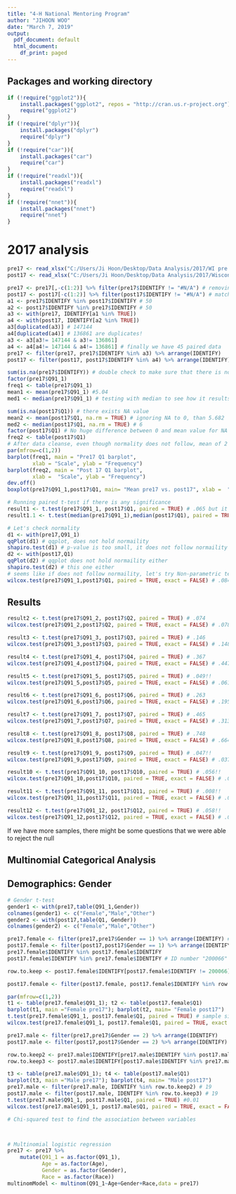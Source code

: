 ---
title: "4-H National Mentoring Program"
author: "JIHOON WOO"
date: "March 7, 2019"
output:
  pdf_document: default
  html_document:
    df_print: paged
---

## Packages and working directory
```{r, echo=FALSE}
if (!require("ggplot2")){
    install.packages("ggplot2", repos = "http://cran.us.r-project.org")
    require("ggplot2")
}
if (!require("dplyr")){
    install.packages("dplyr")
    require("dplyr")
}
if (!require("car")){
    install.packages("car")
    require("car")
}
if (!require("readxl")){
    install.packages("readxl")
    require("readxl")
}
if (!require("nnet")){
    install.packages("nnet")
    require("nnet")
}

```

# 2017 analysis
```{r, echo=TRUE}
pre17 <- read_xlsx("C:/Users/Ji Hoon/Desktop/Data Analysis/2017/WI pre NMP7raw_cleansed.xlsx")
post17 <- read_xlsx("C:/Users/Ji Hoon/Desktop/Data Analysis/2017/Wisconsin_FinalRaw NMP7_cleansed.xlsx")

pre17 <- pre17[,-c(1:2)] %>% filter(pre17$IDENTIFY != "#N/A") # removing vlookup columns & N=53 matched sample size
post17 <- post17[-c(1:2)] %>% filter(post17$IDENTIFY != "#N/A") # matching paired sample!
a1 <- pre17$IDENTIFY %in% post17$IDENTIFY # 50
a2 <- post17$IDENTIFY %in% pre17$IDENTIFY # 50 
a3 <- with(pre17, IDENTIFY[a1 %in% TRUE])
a4 <- with(post17, IDENTIFY[a2 %in% TRUE])
a3[duplicated(a3)] # 147144
a4[duplicated(a4)] # 136861 are duplicates!
a3 <- a3[a3!= 147144 & a3!= 136861] 
a4 <- a4[a4!= 147144 & a4!= 136861] # finally we have 45 paired data
pre17 <- filter(pre17, pre17$IDENTIFY %in% a3) %>% arrange(IDENTIFY)
post17 <- filter(post17, post17$IDENTIFY %in% a4) %>% arrange(IDENTIFY)

sum(is.na(pre17$IDENTIFY)) # double check to make sure that there is no missing-out
factor(pre17$Q91_1)
freq1 <- table(pre17$Q91_1)
mean1 <- mean(pre17$Q91_1) #5.04
med1 <- median(pre17$Q91_1) # testing with median to see how it results in = 5

sum(is.na(post17$Q1)) # there exists NA value
mean2 <- mean(post17$Q1, na.rm = TRUE) # ignoring NA to 0, than 5.682
med2 <- median(post17$Q1, na.rm = TRUE) # 6
factor(post17$Q1) # No huge difference between 0 and mean value for NA
freq2 <- table(post17$Q1)
# After data cleanse, even though normality does not follow, mean of 2 groups follow CLT
par(mfrow=c(1,2))
barplot(freq1, main = "Pre17 Q1 barplot",
        xlab = "Scale", ylab = "Frequency")
barplot(freq2, main = "Post 17 Q1 barplot",
        xlab =  "Scale", ylab = "Frequency")
dev.off()
boxplot(pre17$Q91_1,post17$Q1, main= "Mean pre17 vs. post17", xlab =  "Distribution", ylab = "Scale")

# Running paired t-test if there is any significance
result1 <- t.test(pre17$Q91_1, post17$Q1, paired = TRUE) # .065 but it seems like it has a significance
result1.1 <- t.test(median(pre17$Q91_1),median(post17$Q1), paired = TRUE)

# Let's check normality
d1 <- with(pre17,Q91_1) 
qqPlot(d1) # qqplot, does not hold normaility
shapiro.test(d1) # p-value is too small, it does not follow normaility
d2 <- with(post17,Q1)
qqPlot(d2) # qqplot does not hold normaility either
shapiro.test(d2) # this one either  
# seems like if does not follow normaility, let's try Non-parametric test to see how much it is different from the parametric paired t-test
wilcox.test(pre17$Q91_1,post17$Q1, paired = TRUE, exact = FALSE) # .084

```

## Results
```{r,echo=TRUE}
result2 <- t.test(pre17$Q91_2, post17$Q2, paired = TRUE) # .074
wilcox.test(pre17$Q91_2,post17$Q2, paired = TRUE, exact = FALSE) # .078

result3 <- t.test(pre17$Q91_3, post17$Q3, paired = TRUE) # .146
wilcox.test(pre17$Q91_3,post17$Q3, paired = TRUE, exact = FALSE) # .148

result4 <- t.test(pre17$Q91_4, post17$Q4, paired = TRUE) # .367
wilcox.test(pre17$Q91_4,post17$Q4, paired = TRUE, exact = FALSE) # .447

result5 <- t.test(pre17$Q91_5, post17$Q5, paired = TRUE) # .049!!
wilcox.test(pre17$Q91_5,post17$Q5, paired = TRUE, exact = FALSE) # .061!!

result6 <- t.test(pre17$Q91_6, post17$Q6, paired = TRUE) # .263
wilcox.test(pre17$Q91_6,post17$Q6, paired = TRUE, exact = FALSE) # .195

result7 <- t.test(pre17$Q91_7, post17$Q7, paired = TRUE) # .465
wilcox.test(pre17$Q91_7,post17$Q7, paired = TRUE, exact = FALSE) # .313

result8 <- t.test(pre17$Q91_8, post17$Q8, paired = TRUE) # .748
wilcox.test(pre17$Q91_8,post17$Q8, paired = TRUE, exact = FALSE) # .664

result9 <- t.test(pre17$Q91_9, post17$Q9, paired = TRUE) # .047!!
wilcox.test(pre17$Q91_9,post17$Q9, paired = TRUE, exact = FALSE) # .037!!

result10 <- t.test(pre17$Q91_10, post17$Q10, paired = TRUE) # .056!!
wilcox.test(pre17$Q91_10,post17$Q10, paired = TRUE, exact = FALSE) # .056!!

result11 <- t.test(pre17$Q91_11, post17$Q11, paired = TRUE) # .008!!
wilcox.test(pre17$Q91_11,post17$Q11, paired = TRUE, exact = FALSE) # .008!!

result12 <- t.test(pre17$Q91_12, post17$Q12, paired = TRUE) # .058!!
wilcox.test(pre17$Q91_12,post17$Q12, paired = TRUE, exact = FALSE) # .035!!

```
If we have more samples, there might be some questions that we were able to reject the null

## Multinomial Categorical Analysis
## Demographics: Gender
```{r,echo=TRUE}
# Gender t-test
gender1 <- with(pre17,table(Q91_1,Gender))
colnames(gender1) <- c("Female","Male","Other")
gender2 <- with(post17,table(Q1, Gender))
colnames(gender2) <- c("Female","Male","Other")

pre17.female <- filter(pre17,pre17$Gender == 1) %>% arrange(IDENTIFY) # 19
post17.female <- filter(post17,post17$Gender == 1) %>% arrange(IDENTIFY) # 20, sample sizes do not mach each other
pre17.female$IDENTIFY %in% post17.female$IDENTIFY
post17.female$IDENTIFY %in% pre17.female$IDENTIFY # ID number "200066" does not exist in pre17 IDENTIFY

row.to.keep <- post17.female$IDENTIFY[post17.female$IDENTIFY != 200066]

post17.female <- filter(post17.female, post17.female$IDENTIFY %in% row.to.keep) # N=19

par(mfrow=c(1,2))
t1 <- table(pre17.female$Q91_1); t2 <- table(post17.female$Q1)
barplot(t1, main ="Female pre17"); barplot(t2, main= "Female post17")
t.test(pre17.female$Q91_1, post17.female$Q1, paired = TRUE) # sample size is small. p= .8
wilcox.test(pre17.female$Q91_1, post17.female$Q1, paired = TRUE, exact = FALSE) # .79

pre17.male <- filter(pre17,pre17$Gender == 2) %>% arrange(IDENTIFY)
post17.male <- filter(post17,post17$Gender == 2) %>% arrange(IDENTIFY)

row.to.keep2 <- pre17.male$IDENTIFY[pre17.male$IDENTIFY %in% post17.male$IDENTIFY]
row.to.keep3 <- post17.male$IDENTIFY[post17.male$IDENTIFY %in% pre17.male$IDENTIFY]

t3 <- table(pre17.male$Q91_1); t4 <- table(post17.male$Q1)
barplot(t3, main ="Male pre17"); barplot(t4, main= "Male post17")
pre17.male <- filter(pre17.male, IDENTIFY %in% row.to.keep2) # 19
post17.male <- filter(post17.male, IDENTIFY %in% row.to.keep3) # 19
t.test(pre17.male$Q91_1, post17.male$Q1, paired = TRUE) #0.01
wilcox.test(pre17.male$Q91_1, post17.male$Q1, paired = TRUE, exact = FALSE) # 0.019

# Chi-squared test to find the association between variables



# Multinomial logistic regression
pre17 <- pre17 %>% 
    mutate(Q91_1 = as.factor(Q91_1),
           Age = as.factor(Age),
           Gender = as.factor(Gender),
           Race = as.factor(Race))
multinomModel <- multinom(Q91_1~Age+Gender+Race,data = pre17)

```

